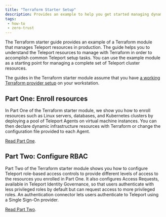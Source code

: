 ```yaml
---
title: "Terraform Starter Setup"
description: Provides an example to help you get started managing dynamic resources in a Teleport cluster using Terraform.
tags:
 - how-to
 - zero-trust
---
```


The Terraform starter guide provides an example of a Terraform module that
manages Teleport resources in production. The guide helps you to understand the
Teleport resources to manage with Terraform in order to accomplish common
Teleport setup tasks. You can use the example module as a starting point for
managing a complete set of Teleport cluster resources.

The guides in the Terraform starter module assume that you have [a working Terraform provider setup](../terraform-provider/terraform-provider.mdx) on your workstation.

## Part One: Enroll resources

In Part One of the Terraform starter module, we show you how to enroll resources
such as Linux servers, databases, and Kubernetes clusters by deploying a pool of
Teleport Agents on virtual machine instances. You can then declare dynamic
infrastructure resources with Terraform or change the configuration file
provided to each Agent.

[Read Part One](enroll-resources.mdx).

## Part Two: Configure RBAC

Part Two of the Terraform starter module shows you how to configure Teleport
role-based access controls to provide different levels of access to the
resources you enrolled in Part One. It also configures Access Requests,
available in Teleport Identity Governance, so that users authenticate with less privileged
roles by default but can request access to more privileged roles. An
authentication connector lets users authenticate to Teleport using a Single
Sign-On provider.

[Read Part Two](rbac.mdx).

